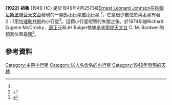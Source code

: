 {{Infobox Planet
| width = 25em
| bgcolour = #FFFFC0
| apsis =
| name = (1922) 祖魯
| symbol =
| image =
| caption =
| discovery = yes
| discovery_ref = <ref name="MPC">{{cite web | url=http://www.minorplanetcenter.net/iau/lists/NumberedMPs000001.html | title=Discovery Circumstances: Numbered Minor Planets (1)-(5000) | accessdate=2011-07-05 | publisher=IAU: Minor Planet Center | archiveurl=https://web.archive.org/web/20110723211519/http://www.minorplanetcenter.net/iau/lists/NumberedMPs000001.html | archivedate=2011年7月23日 | deadurl=no }}</ref>
| discoverer = [[Ernest_Leonard_Johnson|Ernest Leonard Johnson]]
| discovery_site = [[聯合天文台|聯合天文台]]
| discovered = 1949年4月25日
| designations = yes
| mp_name = 1922
| alt_names = 1949 HC
| named_after = [[Wikt:Zulu|Zulu]]
| mp_category = [[主小行星帶|外小行星帶]] <ref>{{cite web | url=http://ssd.jpl.nasa.gov/sbdb.cgi?sstr=1922+Zulu | title=1922 Zulu (1949 HC) | accessdate=January 1, 2009 | work=JPL Small-Body Database | publisher=[[Jet_Propulsion_Laboratory|Jet Propulsion Laboratory]] | archive-date=2012-04-19 | archive-url=https://web.archive.org/web/20120419061658/http://ssd.jpl.nasa.gov/sbdb.cgi?sstr=1922+Zulu | dead-url=no }}</ref>
| orbit_ref = <ref>{{cite web | url=http://hamilton.dm.unipi.it/astdys/index.php?pc=1.1.0&n=1922 | title=(1922) Zulu | accessdate=December 11, 2008 | work=AstDyS | publisher=[[University_of_Pisa|University of Pisa]] | archive-date=2016-03-04 | archive-url=https://web.archive.org/web/20160304001908/http://hamilton.dm.unipi.it/astdys/index.php?pc=1.1.0&n=1922 | dead-url=no }}</ref>
| epoch = 2008年11月30日
| aphelion = 4.7939 [[天文單位|AU]]
| perihelion = 1.6813 AU
| semimajor = 3.23764 AU
| eccentricity = 0.480689
| period = 2127.85 天 (5.83年)
| avg_speed =
| inclination = 35.427°
| asc_node = 226.535°
| mean_anomaly = 39.822°
| arg_peri = 31.567°
| satellites =
| physical_characteristics = yes
| dimensions =
| mass =
| density =
| surface_grav =
| escape_velocity =
| rotation =
| axial_tilt =
| pole_ecliptic_lat =
| pole_ecliptic_lon =
| albedo =
| temperatures=
| temp_name1 =
| mean_temp_1 =
| max_temp_1 =
| temp_name2 =
| max_temp_2 =
| spectral_type =
| abs_magnitude = 12.2 <ref name="Tholen">{{cite web | url=http://www.psi.edu/pds/resource/astermag.html | author=Tholen | title=Asteroid Absolute Magnitudes | accessdate=January 1, 2009 | work=EAR-A-5-DDR-ASTERMAG-V11.0. | publisher=[[Planetary_Data_System|Planetary Data System]] | year=2007 | archiveurl=https://web.archive.org/web/20090415000645/http://www.psi.edu/pds/resource/astermag.html | archivedate=2009年4月15日 | deadurl=yes }}</ref>
}}
''' (1922) 祖魯''' (1949 HC) 是於1949年4月25日被[[Ernest_Leonard_Johnson|Ernest Leonard Johnson]]在[[約翰尼斯堡|約翰尼斯堡]][[聯合天文台|聯合天文台]]發現的一顆[[主小行星帶|外小行星帶]][[小行星|小行星]] <ref name="MPC"/>，它是很少數位於與[[木星|木星]]有著2：1[[軌道共振|平均運動共振]]的小行星<ref>{{cite journal | bibcode=2002MNRAS.335..417R | author=Roig ''et al.'' | title=Asteroids in the 2 : 1 resonance with Jupiter: dynamics and size distribution | journal=[[Monthly_Notices_of_the_Royal_Astronomical_Society|Monthly Notices of the Royal Astronomical Society]] | volume=335 | issue=2 | pages=417–431 | year=2002 | doi=10.1046/j.1365-8711.2002.05635.x | last2=Nesvorny | first2=D. | last3=Ferraz-Mello | first3=S. }}</ref>。這顆小行星短暫的失蹤之後，於1974年被Richard Eugene McCrosky、[[邵正元|邵正元]]和JH Bulger依據[[辛辛那提天文台|辛辛那提天文台]] C. M. Bardwell的預測位置尋獲<ref>{{cite web | url=http://www.cbat.eps.harvard.edu/iauc/02700/02710.html | title=International Astronomical Union Circular 2710 | accessdate=2011-07-05 | author=Brian G. Marsden | date=October 24, 1974 | publisher=Central Bureau for Astronomical Telegrams | archive-date=2013-03-23 | archive-url=https://www.webcitation.org/6FLIdQo2m?url=http://www.cbat.eps.harvard.edu/iauc/02700/02710.html | dead-url=no }}</ref>。

== 參考資料 ==
{{reflist}}

{{Minor planets navigator|1921 Pala|1923 Osiris}}
{{小天體}}

{{DEFAULTSORT:Zulu}}
[[Category:主帶小行星|Category:主帶小行星]]
[[Category:以人名命名的小行星|Category:以人名命名的小行星]]
[[Category:1949年發現的天體|Category:1949年發現的天體]]
